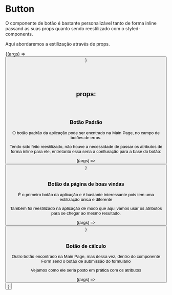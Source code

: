 
<Meta title="Componentes/Button" component={Button} />

# Button

<p>
  O componente de botão é bastante personalizável tanto de forma inline passand
  as suas props quanto sendo reestilizado com o styled-components.
</p>
<p>Aqui abordaremos a estilização através de props.</p>

<Canvas>
  <Story
    name="Just Button"
    args={{
      ...Button.defaultProps,
      borderRadius: "0.5rem",
      text: "text",
      padding: "0.2rem 1rem",
    }}
  >
    {(args) => <Button {...args} />}
  </Story>
</Canvas>

<br />
<br />
<br />
<br />
<br />

## props:

<ArgsTable of={Button} />

<br />
<br />

### Botão Padrão

<p>
  O botão padrão da aplicação pode ser encntrado na Main Page, no campo de
  botões de erros.
</p>

<p>
  Tendo sido feito reestilizado, não houve a necessidade de passar os atributos
  de forma inline para ele, entretanto essa seria a confiuração para a base do
  botão:
</p>

<Canvas>
  <Story
    name="Default Button"
    args={{
      ...Button.defaultProps,
      borderRadius: "0.8rem",
      padding: "0.5rem 1rem",
      text: "Timeout",
    }}
  >
    {(args) => <Button {...args} />}
  </Story>
</Canvas>

<br />
<br />

### Botão da página de boas vindas

<p>
  É o primeiro botão da aplicação e é bastante interessante pois tem uma
  estilização única e diferente
</p>

<p>
  Também foi reestilizado na aplicação de modo que aqui vamos usar os atributos
  para se chegar ao mesmo resultado.
</p>

<Canvas>
  <Story
    name="Welcome Button"
    args={{
      ...Button.defaultProps,
      borderRadius: "4rem 4rem 0 0",
      width: "15rem",
      padding: "0.5rem",
      text: "Vamos lá",
    }}
  >
    {(args) => <Button {...args} />}
  </Story>
</Canvas>

<br />
<br />

### Botão de cálculo

<p>
  Outro botão encontrado na Main Page, mas dessa vez, dentro do componente Form
  send o botão de submissão do formulário
</p>

<p>Vejamos como ele seria posto em prática com os atributos</p>

<Canvas>
  <Story
    name="Calculate Button"
    args={{
      ...Button.defaultProps,
      borderRadius: "0.8rem",
      padding: "0.5rem",
      text: "Calcular",
      width: "18rem",
    }}
  >
    {(args) => <Button {...args} />}
  </Story>
</Canvas>
